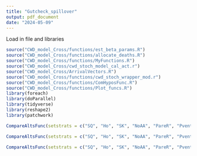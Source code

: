 ```yaml
---
title: "Gutcheck_spillover"
output: pdf_document
date: "2024-05-09"
---
```



Load in file and libraries 
```r
source("CWD_model_Cross/functions/est_beta_params.R")
source("CWD_model_Cross/functions/allocate_deaths.R")
source("CWD_model_Cross/functions/MyFunctions.R")
source("CWD_model_Cross/cwd_stoch_model_cal_act.r")
source("CWD_model_Cross/ArrivalVectors.R")
source("CWD_model_Cross/functions/cwd_stoch_wrapper_mod.r")
source("CWD_model_Cross/functions/ComHyposFunc.R")
source("CWD_model_Cross/functions/Plot_funcs.R")
library(foreach)
library(doParallel)
library(tidyverse)
library(reshape2)
library(patchwork)
```



```r
CompareAltsFunc(setstrats = c("SQ", "Ho", "SK", "NoAA", "PareR", "PventR", "SA"), plottype = "prevalence")

```


```r
CompareAltsFunc(setstrats = c("SQ", "Ho", "SK", "NoAA", "PareR", "PventR", "SA"), plottype = "abundance")

```


```r
CompareAltsFunc(setstrats = c("SQ", "Ho", "SK", "NoAA", "PareR", "PventR", "SA"), plottype = "harvest")

```
